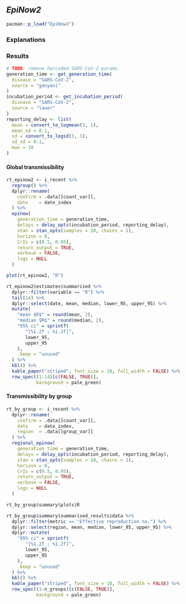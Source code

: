 ## _EpiNow2_ 

```r
pacman::p_load("EpiNow2")
```

### Explanations

### Results

```r
# TODO: remove harcoded SARS-CoV-2 params
generation_time <- get_generation_time(
  disease = "SARS-CoV-2",
  source = "ganyani"
)
incubation_period <- get_incubation_period(
  disease = "SARS-CoV-2",
  source = "lauer"
)
reporting_delay <- list(
  mean = convert_to_logmean(3, 1),
  mean_sd = 0.1,
  sd = convert_to_logsd(3, 1),
  sd_sd = 0.1,
  max = 10
)
```

#### Global transmissibility

```r
rt_epinow2 <- i_recent %>%
  regroup() %>% 
  dplyr::rename(
    confirm = .data[[count_var]],
    date    = date_index
  ) %>% 
  epinow(
    generation_time = generation_time,
    delays = delay_opts(incubation_period, reporting_delay),
    stan = stan_opts(samples = 10, chains = 1),
    horizon = 0,
    CrIs = c(0.5, 0.95),
    return_output = TRUE,
    verbose = FALSE,
    logs = NULL
  )
```

```r
plot(rt_epinow2, "R")
```

```r
rt_epinow2$estimates$summarised %>% 
  dplyr::filter(variable == "R") %>% 
  tail(14) %>% 
  dplyr::select(date, mean, median, lower_95, upper_95) %>% 
  mutate(
    "mean $R$" = round(mean, 2),
    "median $R$" = round(median, 2),
    "95% ci" = sprintf(
       "[%1.2f ; %1.2f]",
       lower_95,
       upper_95
    ),
    .keep = "unused"
  ) %>% 
  kbl() %>% 
  kable_paper("striped", font_size = 18, full_width = FALSE) %>%
  row_spec((1:14)[c(FALSE, TRUE)],
           background = pale_green)
```

#### Transmissibility by group

```r
rt_by_group <- i_recent %>%
  dplyr::rename(
    confirm = .data[[count_var]],
    date    = date_index,
    region  = .data[[group_var]]
  ) %>% 
  regional_epinow(
    generation_time = generation_time,
    delays = delay_opts(incubation_period, reporting_delay),
    stan = stan_opts(samples = 10, chains = 1),
    horizon = 0,
    CrIs = c(0.5, 0.95),
    return_output = TRUE,
    verbose = FALSE,
    logs = NULL
  )
```

```r
rt_by_group$summary$plots$R
```

```r
rt_by_group$summary$summarised_results$data %>% 
  dplyr::filter(metric == "Effective reproduction no.") %>% 
  dplyr::select(region, mean, median, lower_95, upper_95) %>% 
  dplyr::mutate(
    "95% ci" = sprintf(
       "[%1.2f ; %1.2f]",
       lower_95,
       upper_95
    ),
    .keep = "unused"
  ) %>% 
  kbl() %>% 
  kable_paper("striped", font_size = 18, full_width = FALSE) %>%
  row_spec((1:n_groups)[c(FALSE, TRUE)],
           background = pale_green)
```
